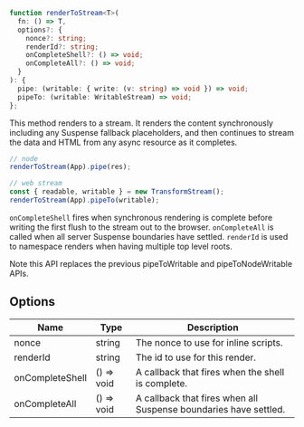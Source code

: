 
<Title>renderToStream</Title>

```ts
function renderToStream<T>(
  fn: () => T,
  options?: {
    nonce?: string;
    renderId?: string;
    onCompleteShell?: () => void;
    onCompleteAll?: () => void;
  }
): {
  pipe: (writable: { write: (v: string) => void }) => void;
  pipeTo: (writable: WritableStream) => void;
};
```

This method renders to a stream. It renders the content synchronously including any Suspense fallback placeholders, and then continues to stream the data and HTML from any async resource as it completes.

```ts
// node
renderToStream(App).pipe(res);

// web stream
const { readable, writable } = new TransformStream();
renderToStream(App).pipeTo(writable);
```

`onCompleteShell` fires when synchronous rendering is complete before writing the first flush to the stream out to the browser. `onCompleteAll` is called when all server Suspense boundaries have settled. `renderId` is used to namespace renders when having multiple top level roots.

<Aside>
  Note this API replaces the previous pipeToWritable and pipeToNodeWritable
  APIs.
</Aside>

## Options

| Name            | Type       | Description                                                      |
| --------------- | ---------- | ---------------------------------------------------------------- |
| nonce           | string     | The nonce to use for inline scripts.                             |
| renderId        | string     | The id to use for this render.                                   |
| onCompleteShell | () => void | A callback that fires when the shell is complete.                |
| onCompleteAll   | () => void | A callback that fires when all Suspense boundaries have settled. |
